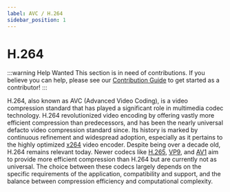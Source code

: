 ```yaml
---
label: AVC / H.264
sidebar_position: 1
---
```


# H.264

:::warning Help Wanted
This section is in need of contributions. If you believe you can help, please see our [Contribution Guide](../contribution-guide.mdx) to get started as a contributor!
:::

H.264, also known as AVC (Advanced Video Coding), is a video compression standard that has played a significant role in multimedia codec technology. H.264 revolutionized video encoding by offering vastly more efficient compression than predecessors, and has been the nearly universal defacto video compression standard since. Its history is marked by continuous refinement and widespread adoption, especially as it pertains to the highly optimized [x264](../encoders/x264.mdx) video encoder. Despite being over a decade old, H.264 remains relevant today. Newer codecs like [H.265](../video/HEVC.mdx), [VP9](../video/VP9.mdx), and [AV1](../video/AV1.mdx) aim to provide more efficient compression than H.264 but are currently not as universal. The choice between these codecs largely depends on the specific requirements of the application, compatibility and support, and the balance between compression efficiency and computational complexity.